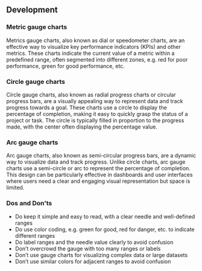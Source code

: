 
## Development

### Metric gauge charts

Metrics gauge charts, also known as dial or speedometer charts, are an effective way to visualize key performance indicators (KPIs) and other metrics. These charts indicate the current value of a metric within a predefined range, often segmented into different zones, e.g. red for poor performance, green for good performance, etc.


<EchartsGaugePlayground height="25rem" />

### Circle gauge charts

Circle gauge charts, also known as radial progress charts or circular progress bars, are a visually appealing way to represent data and track progress towards a goal. These charts use a circle to display the percentage of completion, making it easy to quickly grasp the status of a project or task. The circle is typically filled in proportion to the progress made, with the center often displaying the percentage value.

<EchartsProgressCirclePlayground height="30rem" />

### Arc gauge charts

Arc gauge charts, also known as semi-circular progress bars, are a dynamic way to visualize data and track progress. Unlike circle charts, arc gauge charts use a semi-circle or arc to represent the percentage of completion. This design can be particularly effective in dashboards and user interfaces where users need a clear and engaging visual representation but space is limited.

<EchartsProgressArcPlayground height="30rem" />

### Dos and Don'ts

- Do keep it simple and easy to read, with a clear needle and well-defined ranges
- Do use color coding, e.g. green for good, red for danger, etc. to indicate different ranges
- Do label ranges and the needle value clearly to avoid  confusion
- Don’t overcrowd the gauge with too many ranges or labels
- Don’t use gauge charts for visualizing complex data or large datasets
- Don’t use similar colors for adjacent ranges to avoid confusion
